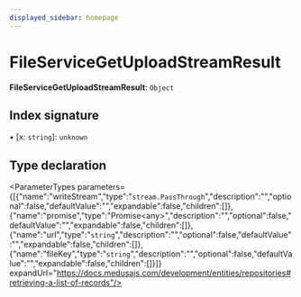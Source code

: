 ```yaml
---
displayed_sidebar: homepage
---
```



# FileServiceGetUploadStreamResult

 **FileServiceGetUploadStreamResult**: `Object`

## Index signature

▪ [x: `string`]: `unknown`

## Type declaration

<ParameterTypes parameters={[{"name":"writeStream","type":"`stream.PassThrough`","description":"","optional":false,"defaultValue":"","expandable":false,"children":[]},{"name":"promise","type":"Promise&#60;any&#62;","description":"","optional":false,"defaultValue":"","expandable":false,"children":[]},{"name":"url","type":"`string`","description":"","optional":false,"defaultValue":"","expandable":false,"children":[]},{"name":"fileKey","type":"`string`","description":"","optional":false,"defaultValue":"","expandable":false,"children":[]}]} expandUrl="https://docs.medusajs.com/development/entities/repositories#retrieving-a-list-of-records"/>
